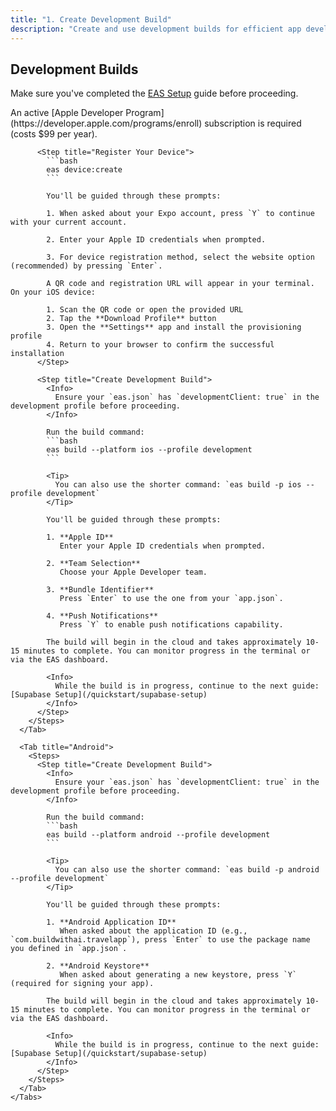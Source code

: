 ```yaml
---
title: "1. Create Development Build"
description: "Create and use development builds for efficient app development"
---
```


## Development Builds

Make sure you've completed the [EAS Setup](/quickstart/eas-setup) guide before proceeding.

<Tabs>
      <Tab title="iOS">
        <Steps>
          <Step title="Enroll in Apple Developer Program">
            An active [Apple Developer Program](https://developer.apple.com/programs/enroll) subscription is required (costs $99 per year).
          </Step>

          <Step title="Register Your Device">
            ```bash
            eas device:create
            ```

            You'll be guided through these prompts:

            1. When asked about your Expo account, press `Y` to continue with your current account.

            2. Enter your Apple ID credentials when prompted.

            3. For device registration method, select the website option (recommended) by pressing `Enter`.

            A QR code and registration URL will appear in your terminal. On your iOS device:

            1. Scan the QR code or open the provided URL
            2. Tap the **Download Profile** button
            3. Open the **Settings** app and install the provisioning profile
            4. Return to your browser to confirm the successful installation
          </Step>

          <Step title="Create Development Build">
            <Info>
              Ensure your `eas.json` has `developmentClient: true` in the development profile before proceeding.
            </Info>

            Run the build command:
            ```bash
            eas build --platform ios --profile development
            ```

            <Tip>
              You can also use the shorter command: `eas build -p ios --profile development`
            </Tip>

            You'll be guided through these prompts:

            1. **Apple ID**  
               Enter your Apple ID credentials when prompted.

            2. **Team Selection**  
               Choose your Apple Developer team.

            3. **Bundle Identifier**  
               Press `Enter` to use the one from your `app.json`.

            4. **Push Notifications**  
               Press `Y` to enable push notifications capability.

            The build will begin in the cloud and takes approximately 10-15 minutes to complete. You can monitor progress in the terminal or via the EAS dashboard.

            <Info>
              While the build is in progress, continue to the next guide: [Supabase Setup](/quickstart/supabase-setup)
            </Info>
          </Step>
        </Steps>
      </Tab>

      <Tab title="Android">
        <Steps>
          <Step title="Create Development Build">
            <Info>
              Ensure your `eas.json` has `developmentClient: true` in the development profile before proceeding.
            </Info>

            Run the build command:
            ```bash
            eas build --platform android --profile development
            ```

            <Tip>
              You can also use the shorter command: `eas build -p android --profile development`
            </Tip>

            You'll be guided through these prompts:

            1. **Android Application ID**  
               When asked about the application ID (e.g., `com.buildwithai.travelapp`), press `Enter` to use the package name you defined in `app.json`.

            2. **Android Keystore**  
               When asked about generating a new keystore, press `Y` (required for signing your app).
            
            The build will begin in the cloud and takes approximately 10-15 minutes to complete. You can monitor progress in the terminal or via the EAS dashboard.

            <Info>
              While the build is in progress, continue to the next guide: [Supabase Setup](/quickstart/supabase-setup)
            </Info>
          </Step>
        </Steps>
      </Tab>
    </Tabs>